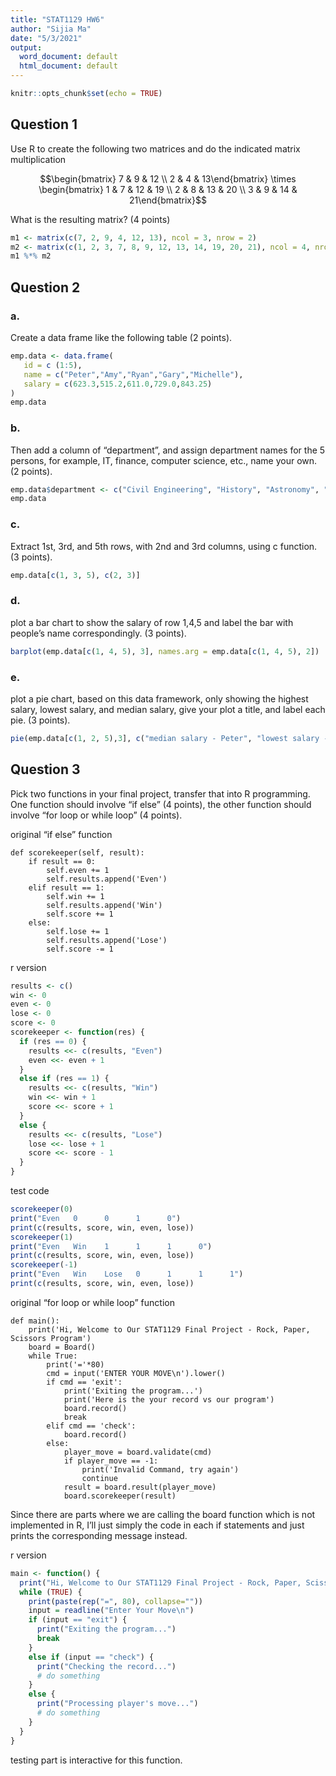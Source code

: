 ```yaml
---
title: "STAT1129 HW6"
author: "Sijia Ma"
date: "5/3/2021"
output:
  word_document: default
  html_document: default
---
```


```r
knitr::opts_chunk$set(echo = TRUE)
```

## Question 1

Use R to create the following two matrices and do the indicated matrix multiplication

$$\begin{bmatrix} 7 & 9 & 12 \\ 2 & 4 & 13\end{bmatrix} \times \begin{bmatrix} 1 & 7 & 12 & 19 \\ 2 & 8 & 13 & 20 \\ 3 & 9 & 14 & 21\end{bmatrix}$$

What is the resulting matrix? (4 points)

```r
m1 <- matrix(c(7, 2, 9, 4, 12, 13), ncol = 3, nrow = 2)
m2 <- matrix(c(1, 2, 3, 7, 8, 9, 12, 13, 14, 19, 20, 21), ncol = 4, nrow = 3)
m1 %*% m2
```

## Question 2

### a. 
Create a data frame like the following table (2 points).

```r
emp.data <- data.frame(
   id = c (1:5), 
   name = c("Peter","Amy","Ryan","Gary","Michelle"),
   salary = c(623.3,515.2,611.0,729.0,843.25)
)  
emp.data
```
### b. 
Then add a column of “department”, and assign department names for the 5 persons, for example, IT, finance, computer science, etc., name your own. (2 points).

```r
emp.data$department <- c("Civil Engineering", "History", "Astronomy", "Math", "Computer Science")
emp.data
```

### c.
Extract 1st, 3rd, and 5th rows, with 2nd and 3rd columns, using c function. (3 points).

```r
emp.data[c(1, 3, 5), c(2, 3)]
```

### d. 
plot a bar chart to show the salary of row 1,4,5 and label the bar with people’s name correspondingly. (3 points).

```r
barplot(emp.data[c(1, 4, 5), 3], names.arg = emp.data[c(1, 4, 5), 2])
```

### e.
plot a pie chart, based on this data framework, only showing the highest salary, lowest salary, and median salary, give your plot a title, and label each pie. (3 points).

```r
pie(emp.data[c(1, 2, 5),3], c("median salary - Peter", "lowest salary - Amy", "highest salary - Michelle"), main = "Salary Pie Chart")
```

## Question 3

Pick two functions in your final project, transfer that into R programming. One function should involve “if else” (4 points), the other function should involve “for loop or while loop” (4 points).

original "if else" function 
```
def scorekeeper(self, result):
    if result == 0:
        self.even += 1
        self.results.append('Even')
    elif result == 1:
        self.win += 1
        self.results.append('Win')
        self.score += 1
    else:
        self.lose += 1
        self.results.append('Lose')
        self.score -= 1
```

r version
```r
results <- c()
win <- 0
even <- 0
lose <- 0
score <- 0
scorekeeper <- function(res) {
  if (res == 0) {
    results <<- c(results, "Even")
    even <<- even + 1
  }
  else if (res == 1) {
    results <<- c(results, "Win")
    win <<- win + 1
    score <<- score + 1
  }
  else {
    results <<- c(results, "Lose")
    lose <<- lose + 1
    score <<- score - 1
  }
}
```
test code 
```r
scorekeeper(0)
print("Even   0      0      1      0")
print(c(results, score, win, even, lose))
scorekeeper(1)
print("Even   Win    1      1      1      0")
print(c(results, score, win, even, lose))
scorekeeper(-1)
print("Even   Win    Lose   0      1      1      1")
print(c(results, score, win, even, lose))
```

original "for loop or while loop" function 
```
def main():
    print('Hi, Welcome to Our STAT1129 Final Project - Rock, Paper, Scissors Program')
    board = Board()
    while True:
        print('='*80)
        cmd = input('ENTER YOUR MOVE\n').lower()
        if cmd == 'exit':
            print('Exiting the program...')
            print('Here is the your record vs our program')
            board.record()
            break
        elif cmd == 'check':
            board.record()
        else:
            player_move = board.validate(cmd)
            if player_move == -1:
                print('Invalid Command, try again')
                continue
            result = board.result(player_move)
            board.scorekeeper(result)
```

Since there are parts where we are calling the board function which is not implemented in R, I'll just simply the code in each if statements and just prints the corresponding message instead.

r version 
```r
main <- function() {
  print("Hi, Welcome to Our STAT1129 Final Project - Rock, Paper, Scissors Program")
  while (TRUE) {
    print(paste(rep("=", 80), collapse=""))
    input = readline("Enter Your Move\n")
    if (input == "exit") {
      print("Exiting the program...")
      break
    }
    else if (input == "check") {
      print("Checking the record...")
      # do something
    }
    else {
      print("Processing player's move...")
      # do something
    }
  }
}
```

testing part is interactive for this function.
